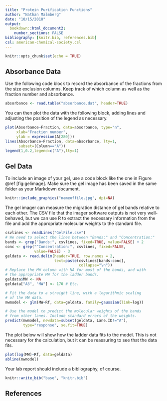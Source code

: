 ```yaml
---
title: "Protein Purification Functions"
author: "Nathan Malmberg"
date: "10/15/2018"
output: 
  bookdown::html_document2:
    number_sections: FALSE
bibliography: [knitr.bib, references.bib]
csl: american-chemical-society.csl
---
```


```r
knitr::opts_chunk$set(echo = TRUE)
```

## Absorbance Data

Use the following code block to record the absorbance of the fractions from the size exclusion columns. Keep track of which column as well as the fraction number and absorbance.

```r
absorbance <- read.table("absorbance.dat", header=TRUE)
```

You can then plot the data with the following block, adding lines and adjusting the position of the legend as necessary.

```r
plot(Absorbance~Fraction, data=absorbance, type="n",
     xlab="Fraction number",
     ylab = expression(A[280]))
lines(Absorbance~Fraction, data=absorbance, lty=1,
      subset=(Column=="A"))
legend(1,0.2,legend=c("A"),lty=1)
```

## Gel Data

To include an image of your gel, use a code block like the one in Figure @ref[fig:gelimage]. Make sure the gel image has been saved in the same folder as your Markdown document.

```r
knitr::include_graphics("nameoffile.jpg", dpi=NA)
```

The gel imager can measure the migration distance of gel bands relative to each other. The CSV file that the imager software outputs is not very well-behaved, but we can use R to extract the necessary information from the file and add the appropriate molecular weights to the standard file.

```r
csvlines <- readLines("GelFile.csv")
# We need to select the lines between "Bands:" and "Concentration:"
bands <- grep("Bands:", csvlines, fixed=TRUE, value=FALSE) + 2
conc <- grep("^Concentration:", csvlines, fixed=FALSE,
             value=FALSE) - 3
geldata <- read.delim(header=TRUE, row.names = 2,
                      text=paste(csvlines[bands:conc],
                                 collapse="\n"))
# Replace the MW column with NA for most of the bands, and with
# the appropriate MW for the ladder bands.
geldata$MW <- NA
geldata["A3", "MW"] <- 170 # Etc.

# Fit the data to a straight line, with a logarithmic scaling
# of the MW data.
mwmodel <- glm(MW~Rf, data=geldata, family=gaussian(link=log))

# Use the model to predict the molecular weights of the bands
# from other lanes. Include standard errors of the weights.
predict(mwmodel, newdata=subset(geldata, Lane.ID!="A"),
        type="response", se.fit=TRUE)
```

The plot below will show how the ladder data fits to the model. This is not necessary for the calculation, but it can be reassuring to see that the data fits.

```r
plot(log(MW)~Rf, data=geldata)
abline(mwmodel)
```

Your lab report should include a bibliography, of course.

```r
knitr::write_bib("base", "knitr.bib")
```

## References

